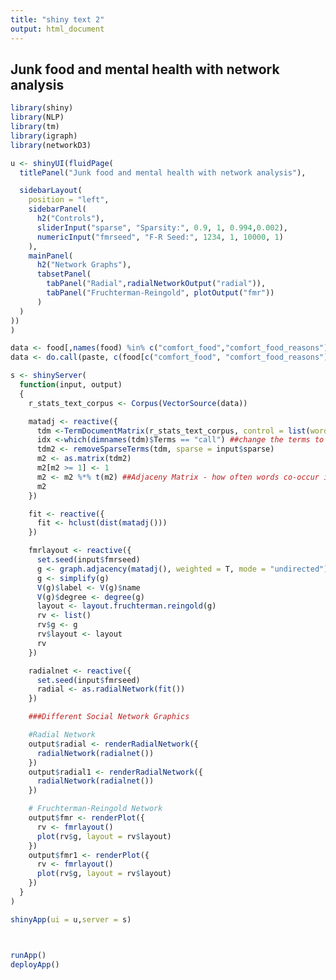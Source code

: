 ```yaml
---
title: "shiny text 2"
output: html_document
---
```


## Junk food and mental health with network analysis
```r
library(shiny)
library(NLP)
library(tm)
library(igraph)
library(networkD3)

u <- shinyUI(fluidPage(
  titlePanel("Junk food and mental health with network analysis"),

  sidebarLayout(
    position = "left",
    sidebarPanel(
      h2("Controls"),
      sliderInput("sparse", "Sparsity:", 0.9, 1, 0.994,0.002),
      numericInput("fmrseed", "F-R Seed:", 1234, 1, 10000, 1)
    ),
    mainPanel(
      h2("Network Graphs"),
      tabsetPanel(
        tabPanel("Radial",radialNetworkOutput("radial")),
        tabPanel("Fruchterman-Reingold", plotOutput("fmr"))
      )
  )
))
)

data <- food[,names(food) %in% c("comfort_food","comfort_food_reasons")] 
data <- do.call(paste, c(food[c("comfort_food", "comfort_food_reasons")], sep = ". ")) %>% str_to_lower()

s <- shinyServer(
  function(input, output)
  {
    r_stats_text_corpus <- Corpus(VectorSource(data))

    matadj <- reactive({
      tdm <-TermDocumentMatrix(r_stats_text_corpus, control = list(wordLenghts = c(1, Inf)))
      idx <-which(dimnames(tdm)$Terms == "call") ##change the terms to be searched
      tdm2 <- removeSparseTerms(tdm, sparse = input$sparse)
      m2 <- as.matrix(tdm2)
      m2[m2 >= 1] <- 1
      m2 <- m2 %*% t(m2) ##Adjaceny Matrix - how often words co-occur in a sentence
      m2
    })

    fit <- reactive({
      fit <- hclust(dist(matadj()))
    })

    fmrlayout <- reactive({
      set.seed(input$fmrseed)
      g <- graph.adjacency(matadj(), weighted = T, mode = "undirected")
      g <- simplify(g)
      V(g)$label <- V(g)$name
      V(g)$degree <- degree(g)
      layout <- layout.fruchterman.reingold(g)
      rv <- list()
      rv$g <- g
      rv$layout <- layout
      rv
    })

    radialnet <- reactive({
      set.seed(input$fmrseed)
      radial <- as.radialNetwork(fit())
    })  

    ###Different Social Network Graphics

    #Radial Network
    output$radial <- renderRadialNetwork({
      radialNetwork(radialnet())
    })
    output$radial1 <- renderRadialNetwork({
      radialNetwork(radialnet())
    })

    # Fruchterman-Reingold Network
    output$fmr <- renderPlot({
      rv <- fmrlayout()
      plot(rv$g, layout = rv$layout)
    })
    output$fmr1 <- renderPlot({
      rv <- fmrlayout()
      plot(rv$g, layout = rv$layout)
    })
  }
)

shinyApp(ui = u,server = s)



runApp()
deployApp()
```







